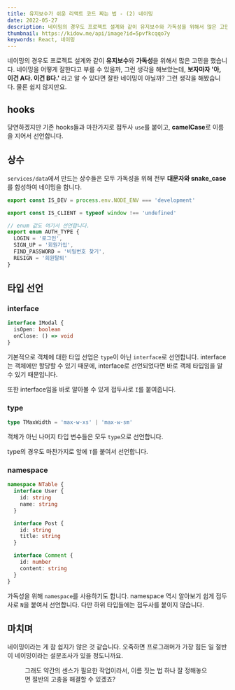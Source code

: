 ```yaml
---
title: 유지보수가 쉬운 리액트 코드 짜는 법 - (2) 네이밍
date: 2022-05-27
description: 네이밍의 경우도 프로젝트 설계와 같이 유지보수와 가독성을 위해서 많은 고민을 했습니다.
thumbnail: https://kidow.me/api/image?id=5pvfkcqqo7y
keywords: React, 네이밍
---
```



<Frontmatter />
<ShareButtons />
<BackTop />

네이밍의 경우도 프로젝트 설계와 같이 **유지보수**와 **가독성**을 위해서 많은 고민을 했습니다. 네이밍을 어떻게 잘한다고 부를 수 있을까, 그런 생각을 해보았는데, **보자마자 '아, 이건 A다. 이건 B다.'** 라고 알 수 있다면 잘한 네이밍이 아닐까? 그런 생각을 해봤습니다. 물론 쉽지 않지만요.

## hooks

당연하겠지만 기존 hooks들과 마찬가지로 접두사 `use`를 붙이고, **camelCase**로 이름을 지어서 선언합니다.

## 상수

`services/data`에서 만드는 상수들은 모두 가독성을 위해 전부 **대문자와 snake_case**를 합성하여 네이밍을 합니다.

```ts filename="services/data/index.ts"
export const IS_DEV = process.env.NODE_ENV === 'development'

export const IS_CLIENT = typeof window !== 'undefined'

// enum 값도 여기서 선언합니다.
export enum AUTH_TYPE {
  LOGIN = '로그인',
  SIGN_UP = '회원가입',
  FIND_PASSWORD = '비밀번호 찾기',
  RESIGN = '회원탈퇴'
}
```

## 타입 선언

### interface

```ts
interface IModal {
  isOpen: boolean
  onClose: () => void
}
```

기본적으로 객체에 대한 타입 선업은 `type`이 아닌 `interface`로 선언합니다. interface는 객체에만 할당할 수 있기 때문에, interface로 선언되었다면 바로 객체 타입임을 알 수 있기 때문입니다.

또한 interface임을 바로 알아볼 수 있게 접두사로 `I`를 붙여줍니다.

### type

```ts
type TMaxWidth = 'max-w-xs' | 'max-w-sm'
```

객체가 아닌 나머지 타입 변수들은 모두 `type`으로 선언합니다.

type의 경우도 마찬가지로 앞에 `T`를 붙여서 선언합니다.

### namespace

```typescript
namespace NTable {
  interface User {
    id: string
    name: string
  }

  interface Post {
    id: string
    title: string
  }

  interface Comment {
    id: number
    content: string
  }
}
```

가독성을 위해 `namespace`를 사용하기도 합니다. namespace 역시 알아보기 쉽게 접두사로 `N`을 붙여서 선언합니다. 다만 하위 타입들에는 접두사를 붙이지 않습니다.

## 마치며

네이밍이라는 게 참 쉽지가 않은 것 같습니다. 오죽하면 프로그래머가 가장 힘든 일 절반이 네이밍이라는 설문조사가 있을 정도니까요.

<Figure caption="네이밍이 절반..." image="/contents/3/quora.jpg" />

그래도 약간의 센스가 필요한 작업이라서, 이름 짓는 법 하나 잘 정해놓으면 절반의 고충을 해결할 수 있겠죠?

<Comment />
